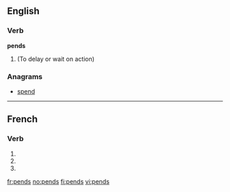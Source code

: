 ==English==

===Verb===
'''pends'''

# {{third-person singular of|pend}} (To delay or wait on action)

===Anagrams===
* [[spend#English|spend]]

----

==French==

===Verb===
{{fr-verb-form}}

# {{conjugation of|pendre||1|s|pres|ind|lang=fr}}
# {{form of|[[second-person|First-person]] [[singular]] [[present indicative]]|pendre|lang=fr}}
# {{conjugation of|pendre||2|s|imp|lang=fr}}

[[fr:pends]]
[[no:pends]]
[[fi:pends]]
[[vi:pends]]
